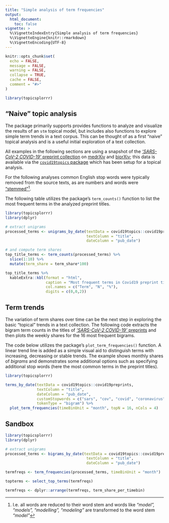 ```yaml
---
title: "Simple analysis of term frequencies"
output: 
  html_document:
    toc: false
vignette: >
  %\VignetteIndexEntry{Simple analysis of term frequencies}
  %\VignetteEngine{knitr::rmarkdown}
  %\VignetteEncoding{UTF-8}
---
```


```r
knitr::opts_chunk$set(
  echo = FALSE,
  message = FALSE,
  warning = FALSE,
  collapse = TRUE,
  cache = FALSE,
  comment = "#>"
)
```

```r
library(topicsplorrr)
```


## "Naive" topic analysis

The package primarily supports provides functions to analyze and visualize the results of an `stm` topical model, but includes also functions to explore simple term trends in a text corpus. This can be thought of as a first "naive" topical analysis and is a useful initial exploration of a text collection.

All examples in the following sections are using a snapshot of the [*'SARS-CoV-2 COVID-19'* preprint collection](https://connect.medrxiv.org/relate/content/181) on [medrXiv](https://www.medrxiv.org/) and [biorXiv](https://www.biorxiv.org/); this data is available via the [`covid19topics` package](https://github.com/sdaume/covid19topics) which has been setup for a topical analysis.

For the following analyses common English stop words were typically removed from the source texts, as are numbers and words were ["stemmed"](https://en.wikipedia.org/wiki/Stemming)^[I.e. all words are reduced to their word stem and words like *"model", "models", "modelling", "modeling"* are transformed to the word stem *"model"*].  

The following table utilizes the package's `term_counts()` function to list the most frequent terms in the analyzed preprint titles.


```r
library(topicsplorrr)
library(dplyr)

# extract unigrams
processed_terms <- unigrams_by_date(textData = covid19topics::covid19preprints, 
                                    textColumn = "title", 
                                    dateColumn = "pub_date")

# and compute term shares
top_title_terms <- term_counts(processed_terms) %>%
  slice(1:10) %>%
  mutate(term_share = term_share*100)

top_title_terms %>% 
  kableExtra::kbl(format = "html", 
                  caption = "Most frequent terms in Covid19 preprint titles",
                  col.names = c("Term", "N", "%"),
                  digits = c(0,0,2)) 
```



## Term trends

The variation of term shares over time can be the next step in exploring the basic "topical" trends in a text collection. The following code extracts the bigram term counts in the titles of  [*'SARS-CoV-2 COVID-19'* preprints](https://connect.medrxiv.org/relate/content/181) and then plots the weekly shares for the 16 most frequent bigrams. 

The code below utilizes the package's `plot_term_frequencies()` function. A linear trend line is added as a simple visual aid to distinguish terms with increasing, decreasing or stable trends. The example shows monthly shares of *bigrams* and demonstrates some additional options such as specifying additional stop words (here the most common terms in the preprint titles).


```r
library(topicsplorrr)

terms_by_date(textData = covid19topics::covid19preprints,
              textColumn = "title", 
              dateColumn = "pub_date",
              customStopwords = c("sars", "cov", "covid", "coronavirus", "virus"),
              tokenType = "bigram") %>%
  plot_term_frequencies(timeBinUnit = "month", topN = 16, nCols = 4)
```



## Sandbox
```r
library(topicsplorrr)
library(dplyr)

# extract unigrams
processed_terms <- bigrams_by_date(textData = covid19topics::covid19preprints, 
                                    textColumn = "title", 
                                    dateColumn = "pub_date")

termfreqs <- term_frequencies(processed_terms, timeBinUnit = "month")

topterms <- select_top_terms(termfreqs)

termfreqs <- dplyr::arrange(termfreqs, term_share_per_timebin)

```
